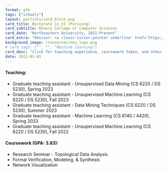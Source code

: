 ```yaml
---
format: gfm
tags: ["schools"]
layout: partials/card_block.pug
card_title: Doctorate in CS (Pursuing) 
card_subtitle: Khoury College of Computer Sciences
card_date: "Northeastern University, 2021-Present"
card_extra: "Advisor: <a class='cursor-pointer underline' href='https://www.joperea.com/' style='color: #0000EE;'>Jose Perea</a>"
background_image: /resources/neu_logo.png
# card_tags: ["", "", "Machine learning"]
card_desc: "Click for teaching experience, coursework taken, and other details..." 
date: 2021-01-01
---
```


:::{.flex .items-center .px-2 .py-1 .bg-gray-100}
<h4 class="font-bold"> Teaching: </h4>
:::

:::{.lisc-desc .p-2 .bg-white-100  .text-sm .space-y-2 }
- Graduate teaching assistant - Unsupervised Data Mining (CS 6220 / DS 5230), Spring 2023 
- Graduate teaching assistant - Unsupervised Machine Learning (CS 6220 / DS 5230), Fall 2023
- Graduate teaching assistant - Data Mining Techniques (CS 6220 / DS 5230), Summer 2023
- Graduate teaching assistant - Machine Learning (CS 6140 / 4420), Spring 2023
- Graduate teaching assistant - Unsupervised Machine Learning (CS 6220 / DS 5230), Fall 2022
:::

:::{.flex .items-center .px-2 .py-1 .bg-gray-100}
<h4 class="font-bold"> Coursework (GPA: 3.83): </h4>
:::

:::{.lisc-desc .p-2 .bg-white-100  .text-sm .space-y-2 }
- Research Seminar - Topological Data Analysis
- Formal Verification, Modeling, & Synthesis
- Network Visualization
:::
